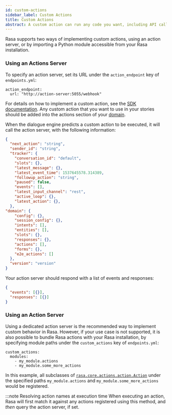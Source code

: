 ```yaml
---
id: custom-actions
sidebar_label: Custom Actions
title: Custom Actions
abstract: A custom action can run any code you want, including API calls, database queries etc. They can turn on the lights, add an event to a calendar, check a user's bank balance, or anything else you can imagine.
---
```


Rasa supports two ways of implementing custom actions, using an action server, or by
importing a Python module accessible from your Rasa installation.


### Using an Actions Server

To specify an action server, set its URL under the `action_endpoint` key of `endpoints.yml`:

```yaml-rasa
action_endpoint:
  url: "http://action-server:5055/webhook"
```

For details on how to implement a custom action, see the [SDK documentation](https://rasa.com/docs/action-server/running-action-server).
Any custom action that you want to use in your stories should be added into the
actions section of your [domain](./domain.mdx).


When the dialogue engine predicts a custom action to be executed, it will call
the action server, with the following information:

```json
{
  "next_action": "string",
  "sender_id": "string",
  "tracker": {
    "conversation_id": "default",
    "slots": {},
    "latest_message": {},
    "latest_event_time": 1537645578.314389,
    "followup_action": "string",
    "paused": false,
    "events": [],
    "latest_input_channel": "rest",
    "active_loop": {},
    "latest_action": {},
  },
"domain": {
    "config": {},
    "session_config": {},
    "intents": [],
    "entities": [],
    "slots": {},
    "responses": {},
    "actions": [],
    "forms": {},
    "e2e_actions": []
  },
  "version": "version"
}
```

Your action server should respond with a list of events and responses:

```json
{
  "events": [{}],
  "responses": [{}]
}
```


### Using an Action Server

Using a dedicated action server is the recommended way to implement custom behavior in Rasa.
However, if your use case is not supported, it is also possible to bundle Rasa actions with
your Rasa installation, by specifying module paths under the `custom_actions` key of `endpoints.yml`:

```yaml-rasa
custom_actions:
  modules:
    - my_module.actions
    - my_module.some_more_actions
```

In this example, all subclasses of [`rasa.core.actions.action.Action`](./reference/rasa/core/actions/action#action-objects)
under the specified paths `my_module.actions` and `my_module.some_more_actions` would be registered.

:::note Resolving action names at execution time
When executing an action, Rasa will first match it against any actions registered using this
method, and _then_ query the action server, if set.
